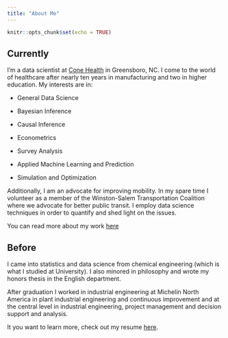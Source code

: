 ```yaml
---
title: "About Me"
---
```


```r
knitr::opts_chunk$set(echo = TRUE)
```

## Currently

I'm a data scientist at [Cone Health](https://www.conehealth.com/) in Greensboro, NC. I come to the world of healthcare after nearly ten years in manufacturing and two in higher education. My interests are in: 

* General Data Science

* Bayesian Inference

* Causal Inference

* Econometrics

* Survey Analysis

* Applied Machine Learning and Prediction

* Simulation and Optimization

Additionally, I am an advocate for improving mobility. In my spare time I volunteer as a member of the Winston-Salem Transportation Coalition where we advocate for better public transit. I employ data science techniques in order to quantify and shed light on the issues. 

You can read more about my work [here](presentations.html)

## Before

I came into statistics and data science from chemical engineering (which is what I studied at University). I also minored in philosophy and wrote my honors thesis in the English department.

After graduation I worked in industrial engineering at Michelin North America in plant industrial engineering and continuous improvement and at the central level in industrial engineering, project management and decision support and analysis.

It you want to learn more, check out my resume [here](docs/dewittresume.pdf).
